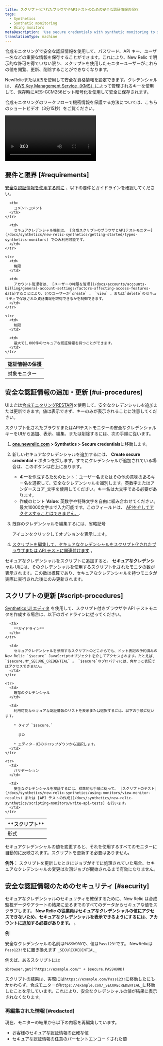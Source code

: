 ```yaml
---
title: スクリプト化されたブラウザやAPIテストのための安全な認証情報の保存
tags:
  - Synthetics
  - Synthetic monitoring
  - Using monitors
metaDescription: 'Use secure credentials with synthetic monitoring to store critical information, such as passwords, API keys, usernames, etc.'
translationType: machine
---
```


合成モニタリングで安全な認証情報を使用して、パスワード、API キー、ユーザー名などの重要な情報を保存することができます。これにより、New Relic で明示的な許可を得ていない限り、スクリプトを使用したモニターユーザーがこれらの値を閲覧、更新、削除することができなくなります。

NewRelicまたは[API](/docs/apis/synthetics-rest-api/secure-credentials-examples/use-synthetics-secure-credentials-apis)を使用して安全な資格情報を設定できます。クレデンシャルは、 [AWS Key Management Service（KMS）](https://aws.amazon.com/kms/)によって管理されるキーを使用して、保存時にAES-GCM256ビット暗号化を使用して安全に保存されます。

合成モニタリングのワークフローで機密情報を保護する方法については、こちらのショートビデオ（3分15秒）をご覧ください。

<Video
  id="BLrTnqIHRrU"
  type="youtube"
/>

## 要件と限界 [#requirements]

[安全な認証情報を使用する前に](#ui-procedures) 、以下の要件とガイドラインを確認してください。

<table>
  <thead>
    <tr>
      <th style={{ width: "200px" }}>
        認証情報の保護
      </th>

      <th>
        コメントコメント
      </th>
    </tr>
  </thead>

  <tbody>
    <tr>
      <td>
        対象モニター
      </td>

      <td>
        セキュアクレデンシャル機能は、 [合成スクリプトのブラウザとAPIテストモニター](/docs/synthetics/new-relic-synthetics/getting-started/types-synthetics-monitors) でのみ利用可能です。
      </td>
    </tr>

    <tr>
      <td>
        権限
      </td>

      <td>
        アカウント管理者は、 [ユーザーの権限を管理](/docs/accounts/accounts-billing/general-account-settings/factors-affecting-access-features-data)することにより、どのユーザーが`create` 、 `view` 、または`delete`のセキュリティで保護された資格情報を取得できるかを制御できます。
      </td>
    </tr>

    <tr>
      <td>
        制限
      </td>

      <td>
        最大で1,000件のセキュアな認証情報を持つことができます。
      </td>
    </tr>
  </tbody>
</table>

## 安全な認証情報の追加・更新 [#ui-procedures]

UIまたは[合成モニタリングRESTAPI](/docs/apis/synthetics-rest-api/secure-credentials-examples/use-synthetics-secure-credentials-apis#add-secure-credential)を使用して、安全なクレデンシャルを追加または更新できます。値は表示できず、キーのみが表示されることに注意してください。

スクリプト化されたブラウザまたはAPIテストモニターの安全なクレデンシャルキーをUIから追加、表示、編集、または削除するには、次の手順に従います。

1. **[one.newrelic.com](https://one.newrelic.com/all-capabilities) > Synthetics > Secure credentials**に移動します。

2. 新しいセキュアなクレデンシャルを追加するには、 **Create secure credential +** ボタンを探します。すでにクレデンシャルが追加されている場合は、このボタンは右上にあります。

   * **キー**を作成するためのヒント：ユーザー名またはその他の意味のあるキー名を選択して、安全なクレデンシャルを識別します。英数字またはアンダースコア`_`文字を使用してください。キー名は大文字である必要があります。
   * 作成のヒント **Value**: 英数字や特殊文字を自由に組み合わせてください。最大10000文字まで入力可能です。このフィールドは、 [APIを介してアクセスすることはできません。](/docs/apis/synthetics-rest-api/secure-credentials-examples/use-synthetics-secure-credentials-apis).

3. 既存のクレデンシャルを編集するには、省略記号

   <Icon name="fe-more-horizontal"/>

   アイコンをクリックしてオプションを表示します。

4. [スクリプトを編集して、セキュアなクレデンシャルをスクリプト化されたブラウザまたは API テストに関連付けます](#script-procedures) 。

セキュアなクレデンシャルをスクリプトに追加すると、 **セキュアなクレデンシャル** UIには、そのクレデンシャルを使用するスクリプト化されたモニタの数が表示されます。この数は概算であり、セキュアなクレデンシャルを持つモニタが実際に実行された後にのみ更新されます。

## スクリプトの更新 [#script-procedures]

[Synthetics UI エディタ](/docs/synthetics/new-relic-synthetics/scripting-monitors/write-scripted-browsers) を使用して、スクリプト付きブラウザや API テストモニタを作成する場合は、以下のガイドラインに従ってください。

<table>
  <thead>
    <tr>
      <th style={{ width: "200px" }}>
        **スクリプト**
      </th>

      <th>
        **ガイドライン**
      </th>
    </tr>
  </thead>

  <tbody>
    <tr>
      <td>
        形式
      </td>

      <td>
        セキュアクレデンシャルを参照するスクリプトのどこからでも、ドット表記の予約済みのNew Relic `$secure` JavaScriptオブジェクトを介してアクセスされます。たとえば、 `$secure.MY_SECURE_CREDENTIAL` 。 `$secure`のプロパティには、角かっこ表記ではアクセスできません。
      </td>
    </tr>

    <tr>
      <td>
        既存のクレデンシャル
      </td>

      <td>
        利用可能なセキュアな認証情報のリストを表示または選択するには、以下の手順に従います。

        * タイプ `$secure.`

          また

        * エディターUIのドロップダウンから選択します。
      </td>
    </tr>

    <tr>
      <td>
        バリデーション
      </td>

      <td>
        安全なクレデンシャルを検証するには、標準的な手順に従って、 [スクリプトのテスト](/docs/synthetics/new-relic-synthetics/using-monitors/view-monitor-results) または [API テストの作成](/docs/synthetics/new-relic-synthetics/scripting-monitors/write-api-tests) を行います。
      </td>
    </tr>
  </tbody>
</table>

セキュアクレデンシャルの値を変更すると、それを使用するすべてのモニターに自動的に反映されます。スクリプトを更新する必要はありません。

**例外：** スクリプトを更新したときにジョブがすでに処理されていた場合、セキュアなクレデンシャルの変更は次回ジョブが開始されるまで有効になりません。

## 安全な認証情報のためのセキュリティ [#security]

セキュアなクレデンシャルのセキュリティを確保するために、New Relic は合成監視データやアラートの結果に至るまでのすべてのデータからセキュアな値をスクラブします。 **New Relic の従業員はセキュアなクレデンシャルの値にアクセスできないため、セキュアなクレデンシャルを表示できるようにするには、アカウントに追加する必要があります。** 。

**例**

安全なクレデンシャルの名前は`PASSWORD`で、値は`Pass123!`です。 NewRelicは`Pass123!`をに置き換えます `_SECURECREDENTIAL_`

例えば、あるスクリプトには

```
$browser.get("https://example.com/" + $secure.PASSWORD)
```

スクリプトの結果は、実際には`https://example.com/Pass123!`に移動したにもかかわらず、合成モニターが`https://example.com/_SECURECREDENTIAL_`に移動したことを示しています。これにより、安全なクレデンシャルの値が結果に表示されなくなります。

### 再編集された情報 [#redacted]

現在、モニターの結果から以下の内容を再編集しています。

* お客様のセキュアな認証情報の正確な値
* セキュアな認証情報の任意のパーセントエンコードされた値